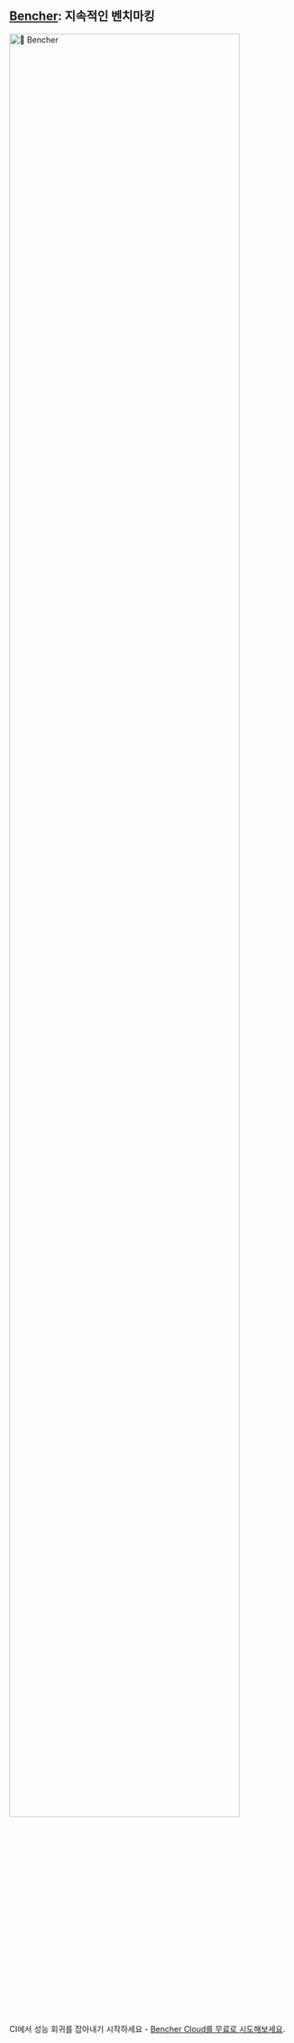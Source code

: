 
## [Bencher](/pricing): 지속적인 벤치마킹
<div class="content has-text-centered">
    <a href="/pricing">
        <img src={BENCHER_WORDMARK} width="90%" alt="🐰 Bencher" />
    </a>
</div>

<BencherIntro />

CI에서 성능 회귀를 잡아내기 시작하세요 - [Bencher Cloud를 무료로 시도해보세요](/pricing).